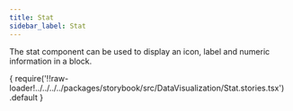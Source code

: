 ```yaml
---
title: Stat
sidebar_label: Stat
---
```



The stat component can be used to display an icon, label and numeric information in a block.

<CodeBlock className="language-tsx">
  {
    require('!!raw-loader!../../../../packages/storybook/src/DataVisualization/Stat.stories.tsx')
      .default
  }
</CodeBlock>
